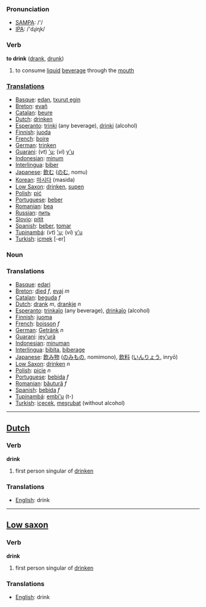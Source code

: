 === Pronunciation ===
*[[w:SAMPA|SAMPA]]: /'/
*[[w:IPA|IPA]]: /'dɻiɳk/

=== Verb ===

'''to drink''' ([[drank]], [[drunk]])

# to consume [[liquid]] [[beverage]] through the [[mouth]]

===[[Translation]]s===
*[[Basque]]: [[edan]], [[txurut egin]]
*[[Breton]]: [[evañ]]
*[[Catalan]]: [[beure]]
*[[Dutch]]: [[drinken]]
*[[Esperanto]]: [[trinki]] (any beverage), [[drinki]] (alcohol)
*[[Finnish]]: [[juoda]]
*[[French]]: [[boire]]
*[[German]]: [[trinken]]
*[[Guarani]]: (''vt'') [['u]]; (''vi'') [[y'u]]
*[[Indonesian]]: [[minum]]
*[[Interlingua]]: [[biber]]
*[[Japanese]]: [[飲む]] ([[のむ]], nomu)
*[[Korean]]: [[마시다]] (masida)
*[[Low Saxon]]: [[drinken]], [[supen]]
*[[Polish]]: [[pić]]
*[[Portuguese]]: [[beber]]
*[[Romanian]]: [[bea]]
*[[Russian]]: [[пить]]
*[[Slovio]]: [[pitit]]
*[[Spanish]]: [[beber]], [[tomar]]
*[[Tupinambá]]: (''vt'') [['u]]; (''vi'') [[y'u]]
*[[Turkish]]: [[içmek]] [-er]

=== Noun ===
=== Translations ===
*[[Basque]]: [[edari]]
*[[Breton]]: [[died]] ''f'', [[evaj]] ''m''
*[[Catalan]]: [[beguda]] ''f''
*[[Dutch]]: [[drank]] ''m'', [[drankje]] ''n''
*[[Esperanto]]: [[trinkaĵo]] (any beverage), [[drinkaĵo]] (alcohol)
*[[Finnish]]: [[juoma]]
*[[French]]: [[boisson]] ''f''
*[[German]]: [[Getränk]] ''n''
*[[Guarani]]: [[jey'urã]]
*[[Indonesian]]: [[minum|minuman]]
*[[Interlingua]]: [[bibita]], [[biberage]]
*[[Japanese]]: [[飲み物]] ([[のみもの]], nomimono), [[飲料]] ([[いんりょう]], inryō)
*[[Low Saxon]]: [[drinken]] ''n''
*[[Polish]]: [[picie]] ''n''
*[[Portuguese]]: [[bebida]] ''f''
*[[Romanian]]: [[băutură]] ''f''
*[[Spanish]]: [[bebida]] ''f''
*[[Tupinambá]]: [[embi'u]] (t-)
*[[Turkish]]: [[içecek]], [[meşrubat]] (without alcohol)

----

==[[Dutch]]==

=== Verb ===

'''drink'''

# first person singular of [[drinken]]

=== Translations ===
*[[English]]: drink

----
==[[Low saxon]]==

=== Verb ===

'''drink'''

# first person singular of [[drinken]]

=== Translations ===
*[[English]]: drink